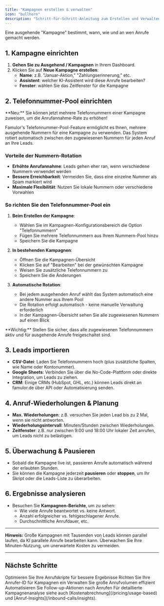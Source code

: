 ```yaml
---
title: "Kampagnen erstellen & verwalten"
icon: "bullhorn"
description: "Schritt-für-Schritt-Anleitung zum Erstellen und Verwalten ausgehender Anrufkampagnen, einschließlich Lead-Imports und Überwachung"
---
```


Eine ausgehende "Kampagne" bestimmt, wann, wie und an wen Anrufe gemacht werden.

## 1. Kampagne einrichten

1. **Gehen Sie zu Ausgehend / Kampagnen** in Ihrem Dashboard.
2. Klicken Sie auf **Neue Kampagne erstellen**:
   - **Name**: z.B. "Januar-Aktion," "Zahlungserinnerung," etc.
   - **Assistent**: welcher KI-Assistent wird diese Anrufe bearbeiten?
   - **Fenster**: wählen Sie das Zeitfenster für die Kampagne

## 2. Telefonnummer-Pool einrichten

<Tip>
**Neu:** Sie können jetzt mehrere Telefonnummern einer Kampagne zuweisen, um die Anrufannahme-Rate zu erhöhen!
</Tip>

Famulor's Telefonnummer-Pool-Feature ermöglicht es Ihnen, mehrere ausgehende Nummern für eine Kampagne zu verwenden. Das System rotiert automatisch zwischen den zugewiesenen Nummern für jeden Anruf an Ihre Leads.

### Vorteile der Nummern-Rotation

- **Erhöhte Anrufannahme**: Leads gehen eher ran, wenn verschiedene Nummern verwendet werden
- **Bessere Erreichbarkeit**: Vermeiden Sie, dass eine einzelne Nummer als Spam markiert wird
- **Maximale Flexibilität**: Nutzen Sie lokale Nummern oder verschiedene Vorwahlen

### So richten Sie den Telefonnummer-Pool ein

1. **Beim Erstellen der Kampagne**:
   - Wählen Sie im Kampagnen-Konfigurationsbereich die Option "Telefonnummern"
   - Fügen Sie mehrere Telefonnummern aus Ihrem Nummern-Pool hinzu
   - Speichern Sie die Kampagne

2. **In bestehenden Kampagnen**:
   - Öffnen Sie die Kampagnen-Übersicht
   - Klicken Sie auf "Bearbeiten" bei der gewünschten Kampagne
   - Weisen Sie zusätzliche Telefonnummern zu
   - Speichern Sie die Änderungen

3. **Automatische Rotation**:
   - Bei jedem ausgehenden Anruf wählt das System automatisch eine andere Nummer aus Ihrem Pool
   - Die Rotation erfolgt automatisch - keine manuelle Verwaltung erforderlich
   - In der Kampagnen-Übersicht sehen Sie alle zugewiesenen Nummern auf einen Blick

<Note>
**Wichtig:** Stellen Sie sicher, dass alle zugewiesenen Telefonnummern aktiv und für ausgehende Anrufe freigeschaltet sind.
</Note>

## 3. Leads importieren

- **CSV-Datei**: Laden Sie Telefonnummern hoch (plus zusätzliche Spalten, wie Name oder Kontonummer).
- **Google Sheets**: Verbinden Sie über die No-Code-Plattform oder direkte Integration, um Leads zu ziehen.
- **CRM**: Einige CRMs (HubSpot, GHL, etc.) können Leads direkt an famulor.de über API oder Automatisierung senden.

## 4. Anruf-Wiederholungen & Planung

- **Max. Wiederholungen**: z.B. versuchen Sie jeden Lead bis zu 2 Mal, wenn sie nicht antworten.
- **Wiederholungsintervall**: Minuten/Stunden zwischen Wiederholungen.
- **Zeitfenster**: z.B. nur zwischen 9:00 und 18:00 Uhr lokaler Zeit anrufen, um Leads nicht zu belästigen.

## 5. Überwachung & Pausieren

- Sobald die Kampagne live ist, passieren Anrufe automatisch während der erlaubten Stunden.
- Sie können die Kampagne jederzeit **pausieren** oder **stoppen**, um Ihr Skript oder die Leads-Liste zu überarbeiten.

## 6. Ergebnisse analysieren

- Besuchen Sie **Kampagnen-Berichte**, um zu sehen:
  - Wie viele Anrufe beantwortet vs. keine Antwort.
  - Anzahl erfolgreicher vs. fehlgeschlagener Anrufe.
  - Durchschnittliche Anrufdauer, etc.

---

**Hinweis:** Große Kampagnen mit Tausenden von Leads können parallel laufen, da KI parallele Anrufe bearbeiten kann. Überwachen Sie Ihre Minuten-Nutzung, um unerwartete Kosten zu vermeiden.

---

## Nächste Schritte

<CardGroup cols={2}>
<Card title="Skripte & Prompts" icon="script" href="/outbound-calls/scripts-and-prompts">
Optimieren Sie Ihre Anrufskripte für bessere Ergebnisse
</Card>
<Card title="Anrufer-ID konfigurieren" icon="id-card" href="/outbound-calls/caller-id">
Richten Sie Ihre Anrufer-ID für Kampagnen ein
</Card>
</CardGroup>

<CardGroup cols={2}>
<Card title="Massen-Wählen" icon="phone-volume" href="/outbound-calls/mass-dialing">
Verwalten Sie große Anrufvolumen effizient
</Card>
<Card title="Automatisierung" icon="wand-magic-sparkles" href="/automation-platform/introduction">
Automatisieren Sie Follow-up-Aktionen nach Anrufen
</Card>
</CardGroup>

<Note>
Für detaillierte Kampagnenanalyse siehe auch [Kostenabrechnung](/pricing/usage-based) und [Anruf-Insights](/inbound-calls/insights).
</Note> 